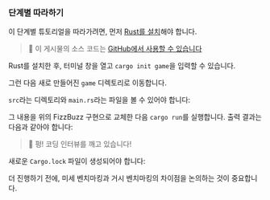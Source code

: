 
### 단계별 따라하기

이 단계별 튜토리얼을 따라가려면, 먼저 [Rust를 설치](https://rustup.rs/)해야 합니다.

> 🐰 이 게시물의 소스 코드는 [GitHub에서 사용할 수 있습니다](https://github.com/bencherdev/bencher/tree/main/examples/rust/bench)

Rust를 설치한 후, 터미널 창을 열고 `cargo init game`을 입력할 수 있습니다.

그런 다음 새로 만들어진 `game` 디렉토리로 이동합니다.

<GameTree />

`src`라는 디렉토리와 `main.rs`라는 파일을 볼 수 있어야 합니다:

<HelloWorld />

그 내용을 위의 FizzBuzz 구현으로 교체한 다음 `cargo run`를 실행합니다.
출력 결과는 다음과 같아야 합니다:

<FizzBuzzOutput />

> 🐰 펑! 코딩 인터뷰를 깨고 있습니다!

새로운 `Cargo.lock` 파일이 생성되어야 합니다:

<GameLockTree />

더 진행하기 전에, 미세 벤치마킹과 거시 벤치마킹의 차이점을 논의하는 것이 중요합니다.